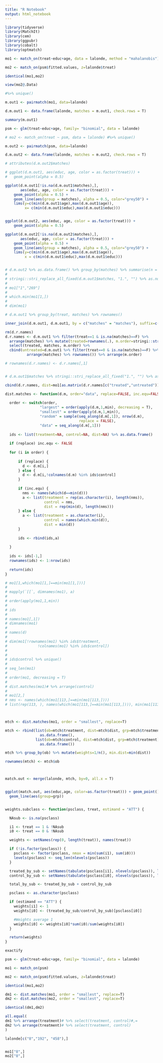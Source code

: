```yaml
---
title: "R Notebook"
output: html_notebook
---
```



```r
library(tidyverse)
library(MatchIt)
library(cem)
library(ggpubr)
library(cobalt)
library(optmatch)
```




```r
mo1 <- match_on(treat~educ+age, data = lalonde, method = "mahalanobis") 

mo2 <- match_on(psm$fitted.values, z=lalonde$treat) 

identical(mo1,mo2)

view(mo2@.Data)

#%>% unique() 

m.out1 <- pairmatch(mo1, data=lalonde)

d.m.out1 <- data.frame(lalonde, matches = m.out1, check.rows = T)

summary(m.out1)

psm <- glm(treat~educ+age, family= "binomial", data = lalonde)

# mo2 <- match_on(treat ~ psm, data = lalonde) #%>% unique() 

m.out2 <- pairmatch(psm, data=lalonde)

d.m.out2 <- data.frame(lalonde, matches = m.out2, check.rows = T)

# attributes(d.m.out2$matches)

# ggplot(d.m.out1, aes(educ, age, color = as.factor(treat))) + 
#   geom_point(alpha = 0.5) 

ggplot(d.m.out1[!is.na(d.m.out1$matches),], 
       aes(educ, age, color = as.factor(treat))) + 
    geom_point(alpha = 0.5) + 
    geom_line(aes(group = matches), alpha = 0.5, color="grey50") +
    lims(y=c(min(d.m.out1$age),max(d.m.out1$age)), 
         x= c(min(d.m.out1$educ),max(d.m.out1$educ)))


ggplot(d.m.out2, aes(educ, age, color = as.factor(treat))) +
    geom_point(alpha = 0.5)

ggplot(d.m.out2[!is.na(d.m.out2$matches),], 
       aes(educ, age, color = as.factor(treat))) + 
    geom_point(alpha = 0.5) + 
    geom_line(aes(group = matches), alpha = 0.5, color="grey50") +
    lims(y=c(min(d.m.out1$age),max(d.m.out1$age)), 
         x = c(min(d.m.out1$educ),max(d.m.out1$educ)))


# d.m.out2 %>% as.data.frame() %>% group_by(matches) %>% summarise(n = n())
# 
# stringi::stri_replace_all_fixed(d.m.out1$matches, "1.", "") %>% as.numeric()
# 
# mo1["1","269"]
# 
# which.min(mo1[1,])
# 
# dim(mo1)

# d.m.out1 %>% group_by(treat, matches) %>% rownames()

inner_join(d.m.out1, d.m.out1, by = c("matches" = "matches"), suffix=c("",".y")) %>% filter(treat != treat.y)

rm(d.r.names)
d.r.names <- d.m.out1 %>% filter(treat==1 & is.na(matches)==F) %>% 
  arrange(matches) %>% mutate(treated=rownames(.), m.order=stringi::stri_replace_all_fixed(matches, "1.", "") %>% as.numeric()) %>% 
  select(treated, matches, m.order) %>%
  cbind(untreated=d.m.out1 %>% filter(treat==0 & is.na(matches)==F) %>% 
          arrange(matches) %>% rownames()) %>% arrange(m.order)

# rownames(d.r.names) <- d.r.names[,1]


# d.m.out1$matches %>% stringi::stri_replace_all_fixed("1.", "") %>% as.numeric()

cbind(d.r.names, dist=mo1[as.matrix(d.r.names[c("treated","untreated")])])


```


```r

dist.matches <- function(d.m, order="data", replace=FALSE, inc.equ=FALSE){
  
  order <- switch(order,
                "largest" = order(apply(d.m,1,min), decreasing = T),
                "smallest" = order(apply(d.m,1,min)),
                "random" = sample(seq_along(d.m[,1]), nrow(d.m), 
                                  replace = FALSE),
                "data" = seq_along(d.m[,1]))
  
  ids <- list(treatment=NA, control=NA, dist=NA) %>% as.data.frame()
  
  if (replace) inc.equ <- FALSE
  
  for (i in order) {
      
      if (replace) {
        d <- d.m[i,]
      } else {
        d <- d.m[i,!colnames(d.m) %in% ids$control]
      }
      
      if (inc.equ) {
        nms <- names(which(d==min(d)))
        a <- list(treatment = rep(as.character(i), length(nms)), 
                  control = nms, 
                  dist = rep(min(d), length(nms)))
      } else {
        a <- list(treatment = as.character(i), 
                  control = names(which.min(d)), 
                  dist = min(d))
      }
    
      ids <- rbind(ids,a)
      
  }
  
  ids <- ids[-1,]
  rownames(ids) <- 1:nrow(ids)
  
  return(ids)
}

# mo1[1,which(mo1[1,]==min(mo1[1,]))]
# 
# mapply(`[[`, dimnames(mo1), a)
# 
# order(apply(mo1,1,min))
# 
# ids
# 
# names(mo1[,1])
# dimnames(mo1)
# 
# names(d)
# 
# dim(mo1[!rownames(mo1) %in% ids$treatment, 
#              !colnames(mo1) %in% ids$control])
# 
# 
# ids$control %>% unique()
# 
# seq_len(mo1)
# 
# order(mo1, decreasing = T)
# 
# dist.matches(mo1)# %>% arrange(control)
# 
# mo1[2,]
# nms <- names(which(mo1[113,]==min(mo1[113,])))
# list(rep(113, ), names(which(mo1[113,]==min(mo1[113,]))), min(mo1[113,]))




```



```r

mtch <- dist.matches(mo1, order = "smallest", replace=T)

mtch <- rbind(list(ob=mtch$treatment, dist=mtch$dist, grp=mtch$treatment) %>%
                as.data.frame(), 
              list(ob=mtch$control, dist=mtch$dist, grp=mtch$treatment) %>%
                as.data.frame())

mtch %>% group_by(ob) %>% mutate(weights=1/n(), min.dist=min(dist))

rownames(mtch) <- mtch$ob



match.out <- merge(lalonde, mtch, by=0, all.x = T)


ggplot(match.out, aes(educ,age, color=as.factor(treat))) + geom_point() +
  geom_line(aes(group=grp))



```


```r
weights.subclass <- function(psclass, treat, estimand = "ATT") {

  NAsub <- is.na(psclass)

  i1 <- treat == 1 & !NAsub
  i0 <- treat == 0 & !NAsub

  weights <- setNames(rep(0, length(treat)), names(treat))

  if (!is.factor(psclass)) {
    psclass <- factor(psclass, nmax = min(sum(i1), sum(i0)))
    levels(psclass) <- seq_len(nlevels(psclass))
  }

  treated_by_sub <- setNames(tabulate(psclass[i1], nlevels(psclass)), levels(psclass))
  control_by_sub <- setNames(tabulate(psclass[i0], nlevels(psclass)), levels(psclass))

  total_by_sub <- treated_by_sub + control_by_sub

  psclass <- as.character(psclass)

  if (estimand == "ATT") {
    weights[i1] <- 1
    weights[i0] <- (treated_by_sub/control_by_sub)[psclass[i0]]

    #Weights average 1
    weights[i0] <- weights[i0]*sum(i0)/sum(weights[i0])
  }

  return(weights)
}

exactify

```



```r

psm <- glm(treat~educ+age, family= "binomial", data = lalonde)

mo1 <- match_on(psm) 

mo2 <- match_on(psm$fitted.values, z=lalonde$treat) 

identical(mo1,mo2)

dm1 <- dist.matches(mo1, order = "smallest", replace=T)
dm2 <- dist.matches(mo2, order = "smallest", replace=T)

identical(dm1,dm2)

all.equal(
dm1 %>% arrange(treatment)# %>% select(treatment, control)#,=
dm2 %>% arrange(treatment)# %>% select(treatment, control)
)

lalonde[c("8","192", "458"),]


mo1["8",]
mo2["8",]


```

```r



```

